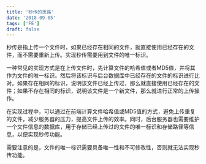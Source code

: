 ```yaml
---
title: '秒传的思路'
date: '2018-09-05'
tags: ['FE']
draft: false
---
```


秒传是指上传一个文件时，如果已经存在相同的文件，就直接使用已经存在的文件，而不需要重新上传。实现秒传需要用到文件的唯一标识。

一种常见的实现方式是在上传文件时，先计算文件的哈希值或者MD5值，并将其作为文件的唯一标识。然后将该标识与后台数据库中已经存在的文件的标识进行比对。如果存在相同的标识，说明该文件已经上传过，那么就直接使用已经存在的文件；如果不存在相同的标识，说明该文件是一个新文件，那么就进行正常的上传操作。

在实现过程中，可以通过在前端计算文件哈希值或MD5值的方式，避免上传重复的文件，减少服务器的压力，提高文件上传的效率。同时，后台服务器也需要维护一个文件信息的数据库，用于存储已经上传过的文件的唯一标识和存储路径等信息，以便实现秒传功能。

需要注意的是，文件的唯一标识需要具备唯一性和不可修改性，否则就无法实现秒传功能。